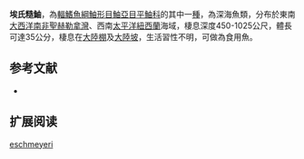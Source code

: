 {{Speciesbox
| name = 埃氏糙鮋
| image = 
| image_width = 250px
| image_caption = 
| status = NE
| status_system = IUCN3.1
| genus = Trachyscorpia
| species = eschmeyeri
| authority = [[Whitley|Whitley]], 1970
| synonyms = *''Scorpaena capensis,Gilchrist & von Bonde, 1924''
*''Sebastosemus capensis,Gilchrist & von Bonde, 1924''
*''Trachyscorpia capensis,Gilchrist & von Bonde, 1924''
}}

'''埃氏糙鮋'''，為[[輻鰭魚綱|輻鰭魚綱]][[鮋形目|鮋形目]][[鮋亞目|鮋亞目]][[平鮋科|平鮋科]]的其中一[[種|種]]，為深海魚類，分布於東南[[大西洋|大西洋]][[南非|南非]][[聖赫勒拿灣|聖赫勒拿灣]]、西南[[太平洋|太平洋]][[紐西蘭|紐西蘭]]海域，棲息深度450-1025公尺，體長可達35公分，棲息在[[大陸棚|大陸棚]]及[[大陸坡|大陸坡]]，生活習性不明，可做為食用魚。
==参考文献==
*{{FishBase_species|genus=Trachyscorpia|species=eschmeyeri|year=2014|month=6}}

== 扩展阅读 ==
{{refbegin}}
{{wikispecies-inline|Trachyscorpia eschmeyeri|埃氏糙鮋}}
{{refend}}
{{Taxonbar|from=Q2019263}}

[[Category:糙鮋屬|eschmeyeri]]


{{鮋形目小作品}}